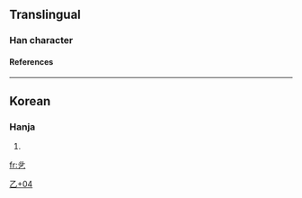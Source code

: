 ==Translingual==
===Han character===
{{Han char|rad=乙|as=04|sn=5|four=|canj=卜十弓 (YJN)}}
====References====
{{Han ref|kx=0084.101|hdz=10053.011|uh=4E67|ud=20071}}
----
==Korean==
===Hanja===
{{ko-hanja|hangeul=[[둘]]|rv=dul|mr=tul}}
# {{defn|Korean}}


[[Category:Korean-only CJKV Characters|乙+04]]

[[fr:乧]]